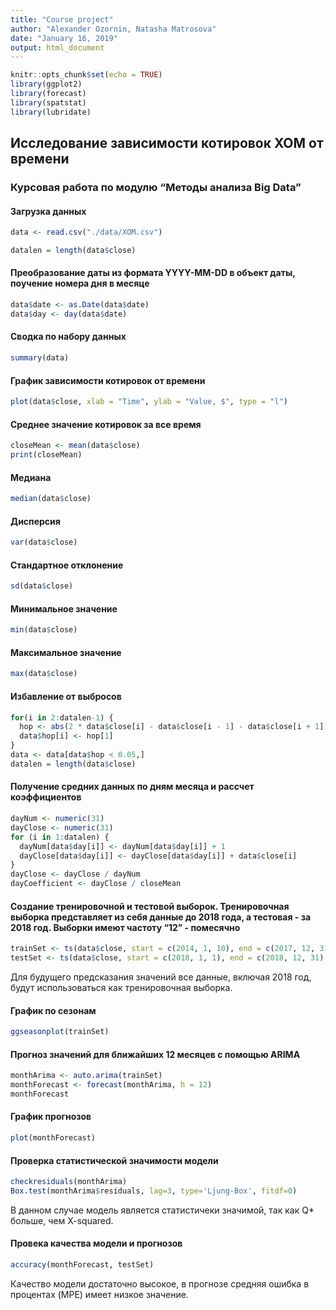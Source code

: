 ```yaml
---
title: "Course project"
author: "Alexander Ozornin, Natasha Matrosova"
date: "January 16, 2019"
output: html_document
---
```


```r
knitr::opts_chunk$set(echo = TRUE)
library(ggplot2)
library(forecast)
library(spatstat)
library(lubridate)
```

## Исследование зависимости котировок XOM от времени
### Курсовая работа по модулю "Методы анализа Big Data"

#### Загрузка данных
```r
data <- read.csv("./data/XOM.csv")
```

```r
datalen = length(data$close)
```

#### Преобразование даты из формата YYYY-MM-DD в объект даты, поучение номера дня в месяце
```r
data$date <- as.Date(data$date)
data$day <- day(data$date)
```

#### Сводка по набору данных
```r
summary(data)
```

#### График зависимости котировок от времени
```r
plot(data$close, xlab = "Time", ylab = "Value, $", type = "l")
```

#### Среднее значение котировок за все время
```r
closeMean <- mean(data$close)
print(closeMean)
```

#### Медиана
```r
median(data$close)
```

#### Дисперсия
```r
var(data$close)
```

#### Стандартное отклонение
```r
sd(data$close)
```

#### Минимальное значение
```r
min(data$close)
```

#### Максимальное значение
```r
max(data$close)
```

#### Избавление от выбросов
```r
for(i in 2:datalen-1) {
  hop <- abs(2 * data$close[i] - data$close[i - 1] - data$close[i + 1]) / data$close[i]
  data$hop[i] <- hop[1]
}
data <- data[data$hop < 0.05,]
datalen = length(data$close)
```

#### Получение средних данных по дням месяца и рассчет коэффициентов
```r
dayNum <- numeric(31)
dayClose <- numeric(31)
for (i in 1:datalen) {
  dayNum[data$day[i]] <- dayNum[data$day[i]] + 1
  dayClose[data$day[i]] <- dayClose[data$day[i]] + data$close[i]
}
dayClose <- dayClose / dayNum
dayCoefficient <- dayClose / closeMean
```

#### Создание тренировочной и тестовой выборок. Тренировочная выборка представляет из себя данные до 2018 года, а тестовая - за 2018 год. Выборки имеют частоту "12" - помесячно
```r
trainSet <- ts(data$close, start = c(2014, 1, 10), end = c(2017, 12, 31), frequency = 12)
testSet <- ts(data$close, start = c(2018, 1, 1), end = c(2018, 12, 31), frequency = 12)
```
Для будущего предсказания значений все данные, включая 2018 год, будут использоваться как тренировочная выборка.

#### График по сезонам
```r
ggseasonplot(trainSet)
```

#### Прогноз значений для ближайших 12 месяцев с помощью ARIMA
```r
monthArima <- auto.arima(trainSet)
monthForecast <- forecast(monthArima, h = 12)
monthForecast
```

#### График прогнозов
```r
plot(monthForecast)
```

#### Проверка статистической значимости модели
```r
checkresiduals(monthArima)
Box.test(monthArima$residuals, lag=3, type='Ljung-Box', fitdf=0)
```
В данном случае модель является статистичеки значимой, так как Q* больше, чем X-squared.

#### Провека качества модели и прогнозов
```r
accuracy(monthForecast, testSet)
```
Качество модели достаточно высокое, в прогнозе средняя ошибка в процентах (MPE) имеет низкое значение.
